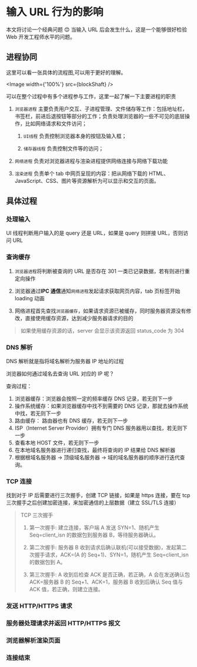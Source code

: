 

# 输入 URL 行为的影响

本文将讨论一个经典问题 😊 当输入 URL 后会发生什么，这是一个能够很好检验 Web 开发工程师水平的问题。

## 进程协同

这里可以看一张具体的流程图,可以用于更好的理解。

<Image width={'100%'} src={blockShaft} />

可以在整个过程中有多个进程参与工作，这里一起了解一下主要进程的职责

1. `浏览器进程` 主要负责用户交互、子进程管理、文件储存等工作：包括地址栏，书签栏，前进后退按钮等部分的工作；负责处理浏览器的一些不可见的底层操作，比如网络请求和文件访问；

   1. `UI线程` 负责控制浏览器本身的按钮及输入框；

   2. `储存器线程` 负责控制文件等的访问；

2. `网络进程` 负责对浏览器进程与渲染进程提供网络连接与网络下载功能

3. `渲染进程` 负责单个 tab 中网页呈现的内容：把从网络下载的 HTML、JavaScript、CSS、图片等资源解析为可以显示和交互的页面。

## 具体过程

### 处理输入

UI 线程判断用户输入的是 query 还是 URL，如果是 query 则拼接 URL，否则访问 URL

### 查询缓存

1. `浏览器进程`将判断被查询的 URL 是否存在 301 一类已记录数据，若有则进行重定向操作

2. 浏览器通过**IPC 通信**通知`网络进程`发起请求获取网页内容，tab 页标签开始 loading 动画

3. 网络进程首先查找`浏览器缓存`，如果请求资源已被缓存，同时服务器资源没有修改，直接使用缓存资源，达到减少服务器请求的目的

> 如果使用缓存资源的话，server 会显示该资源返回 status_code 为 304

### DNS 解析

DNS 解析就是指将域名解析为服务器 IP 地址的过程

浏览器如何通过域名去查询 URL 对应的 IP 呢？

查询过程：

1. 浏览器缓存：浏览器会按照一定的频率缓存 DNS 记录，若无则下一步
2. 操作系统缓存：如果浏览器缓存中找不到需要的 DNS 记录，那就去操作系统中找，若无则下一步
3. 路由缓存： 路由器也有 DNS 缓存，若无则下一步
4. ISP（Internet Server Provider）拥有专门 DNS 服务器用以查找，若无则下一步
5. 查看本地 HOST 文件，若无则下一步
6. 在本地域名服务器进行递归查找，最终将查询的 IP 结果给 DNS 解析器
7. 根据根域名服务器 -> 顶级域名服务器 -> 域的域名服务器的顺序进行迭代查询。

### TCP 连接

找到对于 IP 后需要进行三次握手，创建 TCP 链接，如果是 https 连接，要在 tcp 三次握手之后创建加密连接，来加密通信的上层数据（建立 SSL/TLS 连接）

> TCP 三次握手
>
> 1. 第一次握手: 建立连接，客户端 A 发送 SYN=1、随机产生 Seq=client_isn 的数据包到服务器 B，等待服务器确认。
>
> 2. 第二次握手: 服务器 B 收到请求后确认联机(可以接受数据)，发起第二次握手请求，ACK=(A 的 Seq+1)、SYN=1，随机产生 Seq=client_isn 的数据包到 A。
>
> 3. 第三次握手: A 收到后检查 ACK 是否正确，若正确，A 会在发送确认包 ACK=服务器 B 的 Seq+1、ACK=1，服务器 B 收到后确认 Seq 值与 ACK 值，若正确，则建立连接。

### 发送 HTTP/HTTPS 请求

### 服务器处理请求并返回 HTTP/HTTPS 报文

### 浏览器解析渲染页面

### 连接结束
